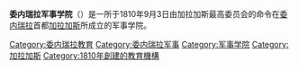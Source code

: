 '''委内瑞拉军事学院'''（{{lang-es|Academia Militar del Ejército Bolivariano}}）是一所于1810年9月3日由加拉加斯最高委员会的命令在[[委内瑞拉|委内瑞拉]]首都[[加拉加斯|加拉加斯]]所成立的军事学院。
{{Univ-stub}}
[[Category:委内瑞拉教育|Category:委内瑞拉教育]]
[[Category:委内瑞拉军事|Category:委内瑞拉军事]]
[[Category:军事学院|Category:军事学院]]
[[Category:加拉加斯|Category:加拉加斯]]
[[Category:1810年創建的教育機構|Category:1810年創建的教育機構]]